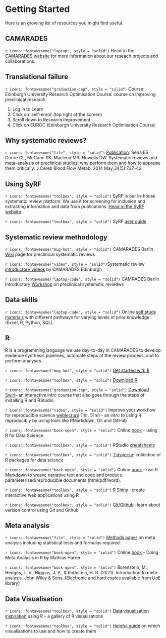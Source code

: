 # Getting Started
Here is an growing list of resources you might find useful.

## CAMARADES 

 `r icons::fontawesome("laptop", style = "solid")` Head to the [CAMARADES website](https://www.ed.ac.uk/clinical-brain-sciences/research/camarades/about-camarades) for more information about our reseach projects and collaborations.

## Translational failure 

 `r icons::fontawesome("graduation-cap", style = "solid")` Course: Edinburgh University Research Optimisation Course: course on improving preclinical research 

1. Log in to Learn 
2. Click on ‘self-enrol’ (top right of the screen)
3. Scroll down to Research Improvement 
4. Click on EUROC (Edinburgh University Research Optimisation Course)

## Why systematic reviews?

 `r icons::fontawesome("file", style = "solid")` [Publication](https://pubmed.ncbi.nlm.nih.gov/24549183/): Sena ES, Currie GL, McCann SK, Macleod MR, Howells DW. Systematic reviews and meta-analysis of preclinical studies: why perform them and how to appraise them critically. J Cereb Blood Flow Metab. 2014 May;34(5):737-42.

## Using SyRF

 `r icons::fontawesome("toolbox", style = "solid")` SyRF is our in-house systematic review platform. We use it for screening for inclusion and extracting information and data from publications. [Head to the SyRF website](syrf.org.uk) 

 `r icons::fontawesome("toolbox", style = "solid")` SyRF [user guide](https://assets.syrf.org.uk/guides/SyRF_User_Guide.pdf)

 
## Systematic review methodology
 `r icons::fontawesome("mug-hot", style = "solid")` CAMARADES Berlin [Wiki](http://camarades.de/ - wiki for preclinical SRs) page for  preclinical systematic reviews

 `r icons::fontawesome("video", style = "solid")`Systematic review [introductory videos](https://www.ed.ac.uk/clinical-brain-sciences/research/camarades/tools-resources/sr-animal-studies) by CAMARADES Edinburgh

 `r icons::fontawesome("laptop-code", style = "solid")` CAMRADES Berlin Introductory [Workshop](https://osf.io/4zqhe) on preclinical systematic reviedws


## Data skills 

 `r icons::fontawesome("laptop-code", style = "solid")` Online [self study materials](https://www.ed.ac.uk/information-services/help-consultancy/is-skills/programmes-courses-and-toolkits/development-programmes/data-skills) with different pathways for varying levels of prior knowledge (Excel, R, Python, SQL).

 
## R 

R is a programming language we use day-to-day in CAMARADES to develop evidence synthesis pipelines, automate steps of the review process, and to perform analyses. 

 `r icons::fontawesome("mug-hot", style = "solid")` [Get started with R](https://rstudio-education.github.io/hopr/starting.html)

 `r icons::fontawesome("toolbox", style = "solid")` [Download R](https://www.rstudio.com/products/rstudio/download/#download)

 `r icons::fontawesome("graduation-cap", style = "solid")` [Download Swirl](https://swirlstats.com/students.html)- an interactive intro course that also goes through the steps of installing R and RStudio. 

 `r icons::fontawesome("video", style = "solid")` Improve your workflow for reproducible science [weblecture](https://www.youtube.com/watch?v=JA-vLsN-sic) (1hr, 51m) - an intro to using R reproducibly by using tools like RMarkdown, Git and GitHub 

 `r icons::fontawesome("book-open", style = "solid")` Online [book](https://r4ds.had.co.nz/) - using R for Data Science
 
 `r icons::fontawesome("toolbox", style = "solid")` RStudio [cheatsheets](https://www.rstudio.com/resources/cheatsheets/)

 `r icons::fontawesome("toolbox", style = "solid")` [Tidyverse](https://www.tidyverse.org/): collection of R packages for data science  
 
 `r icons::fontawesome("book-open", style = "solid")` Online [book](https://bookdown.org/yihui/rmarkdown/) - use R Markdown to weave narrative text and code and produce parameterised/reproducible documents (html/pdf/word).

 `r icons::fontawesome("toolbox", style = "solid")` [R Shiny](https://mastering-shiny.org/) : create interactive web applications using R  

 `r icons::fontawesome("toolbox", style = "solid")` [Git/Github](https://happygitwithr.com/) -learn about version control using Git and Github

## Meta analysis 

 `r icons::fontawesome("file", style = "solid")` [Methods paper](https://www.sciencedirect.com/science/article/pii/S016502701300321X?via%3Dihub#eq0005) on meta analysis including statistical tests and formulas required: 

 `r icons::fontawesome("book-open", style = "solid")` Online [book](https://bookdown.org/MathiasHarrer/Doing_Meta_Analysis_in_R/) - Doing Meta Analysis in R by Mathias Harrer

 `r icons::fontawesome("book-open", style = "solid")` Borenstein, M., Hedges, L. V., Higgins, J. P., & Rothstein, H. R. (2021). Introduction to meta-analysis. John Wiley & Sons. (Electronic and hard copies available from UoE library) 

## Data Visualisation 

 `r icons::fontawesome("toolbox", style = "solid")` [Data visualisation inspiration](https://r-graph-gallery.com/index.html) using R - a gallery of R visualisations

 `r icons::fontawesome("toolbox", style = "solid")` [Helpful guide](https://www.data-to-viz.com/) on which visualisations to use and how to create them

 

